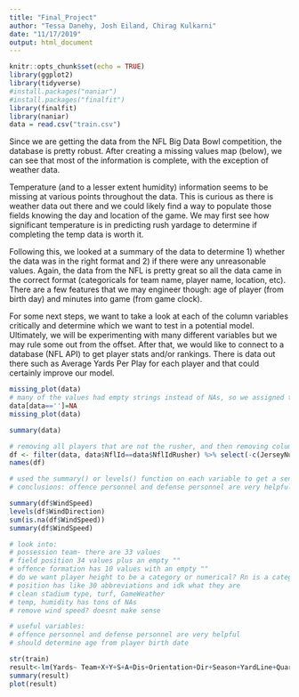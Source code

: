 ```yaml
---
title: "Final_Project"
author: "Tessa Danehy, Josh Eiland, Chirag Kulkarni"
date: "11/17/2019"
output: html_document
---
```


```r
knitr::opts_chunk$set(echo = TRUE)
library(ggplot2)
library(tidyverse)
#install.packages("naniar")
#install.packages("finalfit")
library(finalfit)
library(naniar)
data = read.csv("train.csv")
```

Since we are getting the data from the NFL Big Data Bowl competition, the database is pretty robust. After creating a missing values map (below), we can see that most of the information is complete, with the exception of weather data. 

Temperature (and to a lesser extent humidity) information seems to be missing at various points throughout the data. This is curious as there is weather data out there and we could likely find a way to populate those fields knowing the day and location of the game. We may first see how significant temperature is in predicting rush yardage to determine if completing the temp data is worth it. 

Following this, we looked at a summary of the data to determine 1) whether the data was in the right format and 2) if there were any unreasonable values. Again, the data from the NFL is pretty great so all the data came in the correct format (categoricals for team name, player name, location, etc). There are a few features that we may engineer though: age of player (from birth day) and minutes into game (from game clock). 

For some next steps, we want to take a look at each of the column variables critically and determine which we want to test in a potential model. Ultimately, we will be experimenting with many different variables but we may rule some out from the offset. After that, we would like to connect to a database (NFL API) to get player stats and/or rankings. There is data out there such as Average Yards Per Play for each player and that could certainly improve our model. 

```r
missing_plot(data)
# many of the values had empty strings instead of NAs, so we assigned them as NAs and ran missingness plot again 
data[data=='']=NA
missing_plot(data)

summary(data)
```


```r
# removing all players that are not the rusher, and then removing columns with variables we deem unimportant
df <- filter(data, data$NflId==data$NflIdRusher) %>% select(-c(JerseyNumber,Stadium,Location))
names(df)

# used the summary() or levels() function on each variable to get a sense of strange values or variables that may be useful. Code omitted for simplicity 
# conclusions: offence personnel and defense personnel are very helpful, we should turn them into multiple categories

summary(df$WindSpeed)
levels(df$WindDirection)
sum(is.na(df$WindSpeed))
summary(df$WindSpeed)

# look into:
# possession team- there are 33 values
# field position 34 values plus an empty ""
# offence formation has 10 values with an empty ""
# do we want player height to be a category or numerical? Rn is a category but I think numerical
# position has like 30 abbreviations and idk what they are
# clean stadium type, turf, GameWeather
# temp, humidity has tons of NAs
# remove wind speed? doesnt make sense 

# useful variables:
# offence personnel and defense personnel are very helpful
# should determine age from player birth date 

```



```r
str(train)
result<-lm(Yards~ Team+X+Y+S+A+Dis+Orientation+Dir+Season+YardLine+Quarter+Down+Distance+FieldPosition+HomeScoreBeforePlay+VisitorScoreBeforePlay+DefendersInTheBox +PlayerWeight+ HomeTeamAbbr +VisitorTeamAbbr +Week+Temperature+Humidity, data= train)
summary(result)
plot(result)
```




